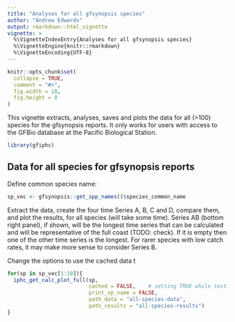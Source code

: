 ```yaml
---
title: "Analyses for all gfsynopsis species"
author: "Andrew Edwards"
output: rmarkdown::html_vignette
vignette: >
  %\VignetteIndexEntry{Analyses for all gfsynopsis species}
  %\VignetteEngine{knitr::rmarkdown}
  %\VignetteEncoding{UTF-8}
---
```


```r
knitr::opts_chunk$set(
  collapse = TRUE,
  comment = "#>",
  fig.width = 10,
  fig.height = 8
)
```

This vignette extracts, analyses, saves and plots the data for all (>100) species for the
gfsynopsis reports. It only works for users with access to the GFBio database at
the Pacific Biological Station.

```r
library(gfiphc)
```

## Data for all species for gfsynopsis reports

Define common species name:
```r
sp_vec <- gfsynopsis::get_spp_names()$species_common_name
```

Extract the data, create the four time Series A, B, C and D, compare them, and
plot the results, for all species (will take some time). Series AB (bottom right
panel), if shown, will be the longest time series that can be calculated and
will be representative of the full coast (TODO: check). If it is empty
then one of the other time series is the longest. For rarer species with low
catch rates, it may make more sense to consider Series B.

Change the options to use the cached data t
```r
for(sp in sp_vec[1:10]){
  iphc_get_calc_plot_full(sp,
                          cached = FALSE,    # setting TRUE while testing
                          print_sp_name = FALSE,
                          path_data = "all-species-data",
                          path_results = "all-species-results")
}
```
